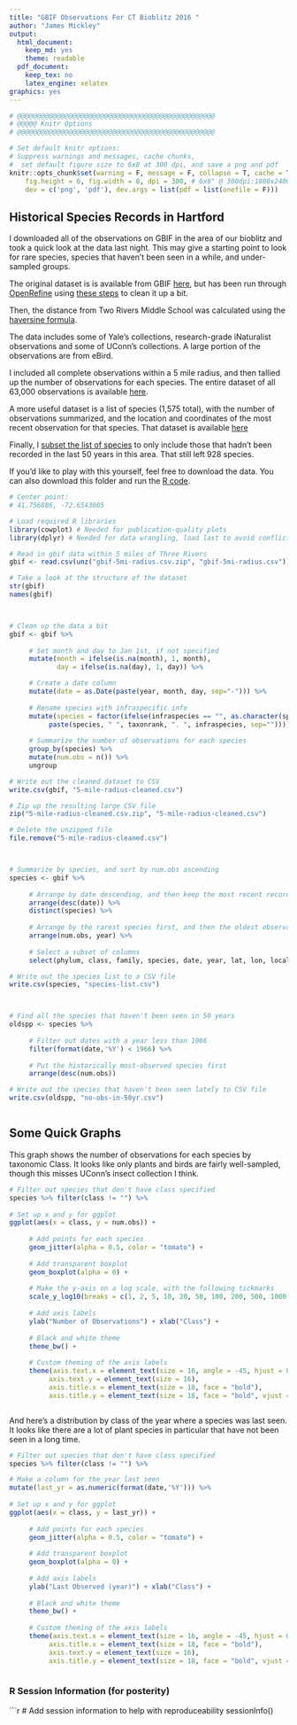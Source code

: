 ```yaml
---
title: "GBIF Observations For CT Bioblitz 2016 "
author: "James Mickley"
output:
  html_document:
    keep_md: yes
    theme: readable
  pdf_document:
    keep_tex: no
    latex_engine: xelatex
graphics: yes
---
```



```r
# @@@@@@@@@@@@@@@@@@@@@@@@@@@@@@@@@@@@@@@@@@@@@@@@@@
# @@@@@ Knitr Options
# @@@@@@@@@@@@@@@@@@@@@@@@@@@@@@@@@@@@@@@@@@@@@@@@@@

# Set default knitr options: 
# Suppress warnings and messages, cache chunks, 
#  set default figure size to 6x8 at 300 dpi, and save a png and pdf
knitr::opts_chunk$set(warning = F, message = F, collapse = T, cache = T,
    fig.height = 6, fig.width = 8, dpi = 300, # 6x8" @ 300dpi:1800x2400=4.3MP
    dev = c('png', 'pdf'), dev.args = list(pdf = list(onefile = F)))

```

## Historical Species Records in Hartford

I downloaded all of the observations on GBIF in the area of our bioblitz and took a quick look at the data last night.  This may give a starting point to look for rare species, species that haven't been seen in a while, and under-sampled groups.

The original dataset is is available from GBIF [here](http://doi.org/10.15468/dl.vptagl), but has been run through [OpenRefine](http://openrefine.org/) using [these steps](openrefine-data-cleaning-steps.json) to clean it up a bit. 

Then, the distance from Two Rivers Middle School was calculated using the [haversine formula](http://andrew.hedges.name/experiments/haversine/).  

The data includes some of Yale's collections, research-grade iNaturalist observations and some of UConn's collections.  A large portion of the observations are from eBird. 

I included all complete observations within a 5 mile radius, and then tallied up the number of observations for each species.  The entire dataset of all 63,000 observations is available [here](5-mile-radius-cleaned.csv.zip).

A more useful dataset is a list of species (1,575 total), with the number of observations summarized, and the location and coordinates of the most recent observation for that species.  That dataset is available [here](species-list.csv)

Finally, I [subset the list of species](no-obs-in-50yr.csv) to only include those that hadn't been recorded in the last 50 years in this area.  That still left 928 species.  


If you'd like to play with this yourself, feel free to download the data.  You can also download this folder and run the [R code](Historic Species.RMD).


```r

# Center point: 
# 41.756886, -72.6543005

# Load required R libraries
library(cowplot) # Needed for publication-quality plots
library(dplyr) # Needed for data wrangling, load last to avoid conflicts

# Read in gbif data within 5 miles of Three Rivers
gbif <- read.csv(unz("gbif-5mi-radius.csv.zip", "gbif-5mi-radius.csv"))

# Take a look at the structure of the dataset
str(gbif)
names(gbif)



# Clean up the data a bit
gbif <- gbif %>%
     
     # Set month and day to Jan 1st, if not specified
     mutate(month = ifelse(is.na(month), 1, month), 
            day = ifelse(is.na(day), 1, day)) %>%

     # Create a date column
     mutate(date = as.Date(paste(year, month, day, sep="-"))) %>%
     
     # Rename species with infraspecific info
     mutate(species = factor(ifelse(infraspecies == "", as.character(species),
          paste(species, " ", taxonrank, ". ", infraspecies, sep="")))) %>%
     
     # Summarize the number of observations for each species
     group_by(species) %>%
     mutate(num.obs = n()) %>%
     ungroup

# Write out the cleaned dataset to CSV
write.csv(gbif, "5-mile-radius-cleaned.csv")

# Zip up the resulting large CSV file
zip("5-mile-radius-cleaned.csv.zip", "5-mile-radius-cleaned.csv")

# Delete the unzipped file
file.remove("5-mile-radius-cleaned.csv")



# Summarize by species, and sort by num.obs ascending
species <- gbif %>%
     
     # Arrange by date descending, and then keep the most recent record
     arrange(desc(date)) %>%
     distinct(species) %>%
     
     # Arrange by the rarest species first, and then the oldest observations
     arrange(num.obs, year) %>%
     
     # Select a subset of columns
     select(phylum, class, family, species, date, year, lat, lon, locality, num.obs)

# Write out the species list to a CSV file
write.csv(species, "species-list.csv")



# Find all the species that haven't been seen in 50 years
oldspp <- species %>%
     
     # Filter out dates with a year less than 1966
     filter(format(date,'%Y') < 1966) %>%
     
     # Put the historically most-observed species first
     arrange(desc(num.obs))

# Write out the species that haven't been seen lately to CSV file
write.csv(oldspp, "no-obs-in-50yr.csv")



```

## Some Quick Graphs

This graph shows the number of observations for each species by taxonomic Class.  It looks like only plants and birds are fairly well-sampled, though this misses UConn's insect collection I think.  

```r


# Filter out species that don't have class specified
species %>% filter(class != "") %>%
     
# Set up x and y for ggplot
ggplot(aes(x = class, y = num.obs)) +
     
     # Add points for each species
     geom_jitter(alpha = 0.5, color = "tomato") +
     
     # Add transparent boxplot
     geom_boxplot(alpha = 0) + 
     
     # Make the y-axis on a log scale, with the following tickmarks
     scale_y_log10(breaks = c(1, 2, 5, 10, 20, 50, 100, 200, 500, 1000, 2000)) + 
     
     # Add axis labels
     ylab("Number of Observations") + xlab("Class") + 
     
     # Black and white theme
     theme_bw() + 
     
     # Custom theming of the axis labels
     theme(axis.text.x = element_text(size = 16, angle = -45, hjust = 0),
          axis.text.y = element_text(size = 16),
          axis.title.x = element_text(size = 18, face = "bold"),
          axis.title.y = element_text(size = 18, face = "bold", vjust = 1.5))



```

And here's a distribution by class of the year where a species was last seen.  It looks like there are a lot of plant species in particular that have not been seen in a long time.  

```r

# Filter out species that don't have class specified
species %>% filter(class != "") %>%

# Make a column for the year last seen
mutate(last_yr = as.numeric(format(date,'%Y'))) %>%
     
# Set up x and y for ggplot
ggplot(aes(x = class, y = last_yr)) +
     
     # Add points for each species
     geom_jitter(alpha = 0.5, color = "tomato") +
     
     # Add transparent boxplot
     geom_boxplot(alpha = 0) + 
     
     # Add axis labels
     ylab("Last Observed (year)") + xlab("Class") + 
     
     # Black and white theme
     theme_bw() + 
     
     # Custom theming of the axis labels
     theme(axis.text.x = element_text(size = 16, angle = -45, hjust = 0), 
          axis.title.x = element_text(size = 18, face = "bold"),
          axis.text.y = element_text(size = 16),
          axis.title.y = element_text(size = 18, face = "bold", vjust = 1.5))



```


### R Session Information (for posterity)

```r

# Add session information to help with reproduceability
sessionInfo()

